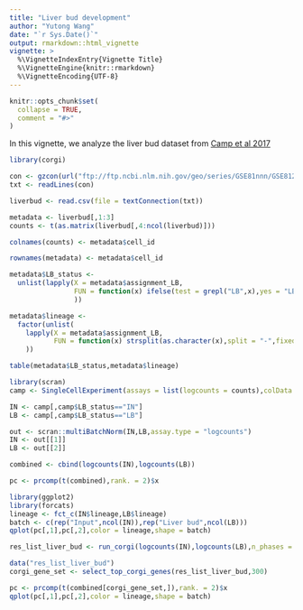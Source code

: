 ```yaml
---
title: "Liver bud development"
author: "Yutong Wang"
date: "`r Sys.Date()`"
output: rmarkdown::html_vignette
vignette: >
  %\VignetteIndexEntry{Vignette Title}
  %\VignetteEngine{knitr::rmarkdown}
  %\VignetteEncoding{UTF-8}
---
```


```r
knitr::opts_chunk$set(
  collapse = TRUE,
  comment = "#>"
)
```

In this vignette, we analyze the liver bud dataset from [Camp et al 2017](https://www.nature.com/articles/nature22796)

```r
library(corgi)
```

```r
con <- gzcon(url("ftp://ftp.ncbi.nlm.nih.gov/geo/series/GSE81nnn/GSE81252/suppl/GSE81252_data.cast.log2.liverbud.csv.gz"))
txt <- readLines(con)

liverbud <- read.csv(file = textConnection(txt))

metadata <- liverbud[,1:3]
counts <- t(as.matrix(liverbud[,4:ncol(liverbud)]))

colnames(counts) <- metadata$cell_id

rownames(metadata) <- metadata$cell_id

metadata$LB_status <- 
  unlist(lapply(X = metadata$assignment_LB,
                FUN = function(x) ifelse(test = grepl("LB",x),yes = "LB",no = "IN")
                ))

metadata$lineage <- 
  factor(unlist(
    lapply(X = metadata$assignment_LB,
           FUN = function(x) strsplit(as.character(x),split = "-",fixed = T)[[1]][1])
    ))

table(metadata$LB_status,metadata$lineage)
```

```r
library(scran)
camp <- SingleCellExperiment(assays = list(logcounts = counts),colData = metadata)

IN <- camp[,camp$LB_status=="IN"]
LB <- camp[,camp$LB_status=="LB"]

out <- scran::multiBatchNorm(IN,LB,assay.type = "logcounts")
IN <- out[[1]]
LB <- out[[2]]

combined <- cbind(logcounts(IN),logcounts(LB))

pc <- prcomp(t(combined),rank. = 2)$x
```


```r
library(ggplot2)
library(forcats)
lineage <- fct_c(IN$lineage,LB$lineage)
batch <- c(rep("Input",ncol(IN)),rep("Liver bud",ncol(LB)))
qplot(pc[,1],pc[,2],color = lineage,shape = batch)
```

```r
res_list_liver_bud <- run_corgi(logcounts(IN),logcounts(LB),n_phases = 3,time_per_phase = 10*60)
```

```r
data("res_list_liver_bud")
corgi_gene_set <- select_top_corgi_genes(res_list_liver_bud,300)

pc <- prcomp(t(combined[corgi_gene_set,]),rank. = 2)$x
qplot(pc[,1],pc[,2],color = lineage,shape = batch)
```
